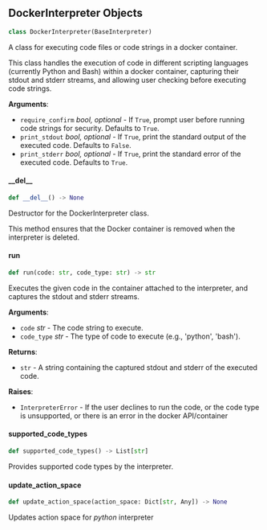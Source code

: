 <a id="camel.interpreters.docker_interpreter"></a>

<a id="camel.interpreters.docker_interpreter.DockerInterpreter"></a>

## DockerInterpreter Objects

```python
class DockerInterpreter(BaseInterpreter)
```

A class for executing code files or code strings in a docker container.

This class handles the execution of code in different scripting languages
(currently Python and Bash) within a docker container, capturing their
stdout and stderr streams, and allowing user checking before executing code
strings.

**Arguments**:

- `require_confirm` _bool, optional_ - If `True`, prompt user before
  running code strings for security. Defaults to `True`.
- `print_stdout` _bool, optional_ - If `True`, print the standard
  output of the executed code. Defaults to `False`.
- `print_stderr` _bool, optional_ - If `True`, print the standard error
  of the executed code. Defaults to `True`.

<a id="camel.interpreters.docker_interpreter.DockerInterpreter.__del__"></a>

#### \_\_del\_\_

```python
def __del__() -> None
```

Destructor for the DockerInterpreter class.

This method ensures that the Docker container is removed when the
interpreter is deleted.

<a id="camel.interpreters.docker_interpreter.DockerInterpreter.run"></a>

#### run

```python
def run(code: str, code_type: str) -> str
```

Executes the given code in the container attached to the
interpreter, and captures the stdout and stderr streams.

**Arguments**:

- `code` _str_ - The code string to execute.
- `code_type` _str_ - The type of code to execute (e.g., 'python',
  'bash').
  

**Returns**:

- `str` - A string containing the captured stdout and stderr of the
  executed code.
  

**Raises**:

- `InterpreterError` - If the user declines to run the code, or the
  code type is unsupported, or there is an error in the docker
  API/container

<a id="camel.interpreters.docker_interpreter.DockerInterpreter.supported_code_types"></a>

#### supported\_code\_types

```python
def supported_code_types() -> List[str]
```

Provides supported code types by the interpreter.

<a id="camel.interpreters.docker_interpreter.DockerInterpreter.update_action_space"></a>

#### update\_action\_space

```python
def update_action_space(action_space: Dict[str, Any]) -> None
```

Updates action space for *python* interpreter

